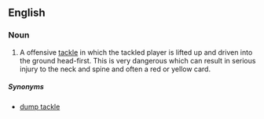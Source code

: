 ==English==
{{wikipedia}}

===Noun===
{{en-noun|head=[[spear]] [[tackle]]}}

# {{label|en|rugby}} A offensive [[tackle]] in which the tackled player is lifted up and driven into the ground head-first. This is very dangerous which can result in serious injury to the neck and spine and often a red or yellow card.

=====Synonyms=====
* [[dump tackle]]
